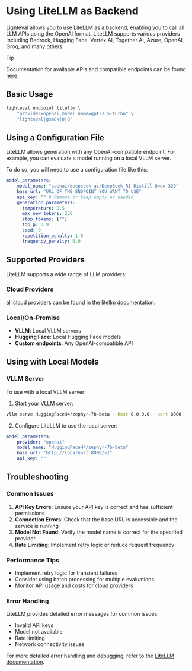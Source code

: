 # Using LiteLLM as Backend

Lighteval allows you to use LiteLLM as a backend, enabling you to call all LLM APIs
using the OpenAI format. LiteLLM supports various providers including Bedrock, Hugging Face, Vertex AI, Together AI, Azure,
OpenAI, Groq, and many others.

> [!TIP]
> Documentation for available APIs and compatible endpoints can be found [here](https://docs.litellm.ai/docs/).

## Basic Usage

```bash
lighteval endpoint litellm \
    "provider=openai,model_name=gpt-3.5-turbo" \
    "lighteval|gsm8k|0|0"
```

## Using a Configuration File

LiteLLM allows generation with any OpenAI-compatible endpoint. For example, you
can evaluate a model running on a local VLLM server.

To do so, you will need to use a configuration file like this:

```yaml
model_parameters:
    model_name: "openai/deepseek-ai/DeepSeek-R1-Distill-Qwen-32B"
    base_url: "URL_OF_THE_ENDPOINT_YOU_WANT_TO_USE"
    api_key: "" # Remove or keep empty as needed
    generation_parameters:
      temperature: 0.5
      max_new_tokens: 256
      stop_tokens: [""]
      top_p: 0.9
      seed: 0
      repetition_penalty: 1.0
      frequency_penalty: 0.0
```

## Supported Providers

LiteLLM supports a wide range of LLM providers:

### Cloud Providers

all cloud providers can be found in the [litellm documentation](https://docs.litellm.ai/docs/providers).

### Local/On-Premise
- **VLLM**: Local VLLM servers
- **Hugging Face**: Local Hugging Face models
- **Custom endpoints**: Any OpenAI-compatible API

## Using with Local Models

### VLLM Server
To use with a local VLLM server:

1. Start your VLLM server:
```bash
vllm serve HuggingFaceH4/zephyr-7b-beta --host 0.0.0.0 --port 8000
```

2. Configure LiteLLM to use the local server:
```yaml
model_parameters:
    provider: "openai"
    model_name: "HuggingFaceH4/zephyr-7b-beta"
    base_url: "http://localhost:8000/v1"
    api_key: ""
```


## Troubleshooting

### Common Issues

1. **API Key Errors**: Ensure your API key is correct and has sufficient permissions
2. **Connection Errors**: Check that the base URL is accessible and the service is running
3. **Model Not Found**: Verify the model name is correct for the specified provider
4. **Rate Limiting**: Implement retry logic or reduce request frequency

### Performance Tips

- Implement retry logic for transient failures
- Consider using batch processing for multiple evaluations
- Monitor API usage and costs for cloud providers

### Error Handling

LiteLLM provides detailed error messages for common issues:
- Invalid API keys
- Model not available
- Rate limiting
- Network connectivity issues

For more detailed error handling and debugging, refer to the [LiteLLM documentation](https://docs.litellm.ai/docs/).
